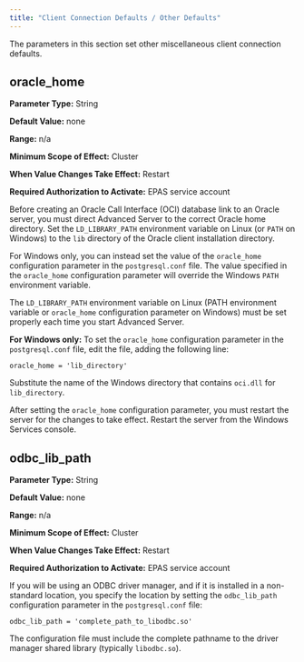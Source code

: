 ```yaml
---
title: "Client Connection Defaults / Other Defaults"
---
```


<div id="ccd_other_defaults" class="registered_link"></div>

The parameters in this section set other miscellaneous client connection defaults.

## oracle_home

**Parameter Type:** String

**Default Value:** none

**Range:** n/a

**Minimum Scope of Effect:** Cluster

**When Value Changes Take Effect:** Restart

**Required Authorization to Activate:** EPAS service account

Before creating an Oracle Call Interface (OCI) database link to an Oracle server, you must direct Advanced Server to the correct Oracle home directory. Set the `LD_LIBRARY_PATH` environment variable on Linux (or `PATH` on Windows) to the `lib` directory of the Oracle client installation directory.

For Windows only, you can instead set the value of the `oracle_home` configuration parameter in the `postgresql.conf` file. The value specified in the `oracle_home` configuration parameter will override the Windows `PATH` environment variable.

The `LD_LIBRARY_PATH` environment variable on Linux (PATH environment variable or `oracle_home` configuration parameter on Windows) must be set properly each time you start Advanced Server.

**For Windows only:** To set the `oracle_home` configuration parameter in the `postgresql.conf` file, edit the file, adding the following line:

`oracle_home = 'lib_directory'`

Substitute the name of the Windows directory that contains `oci.dll` for `lib_directory`.

After setting the `oracle_home` configuration parameter, you must restart the server for the changes to take effect. Restart the server from the Windows Services console.

## odbc_lib_path

**Parameter Type:** String

**Default Value:** none

**Range:** n/a

**Minimum Scope of Effect:** Cluster

**When Value Changes Take Effect:** Restart

**Required Authorization to Activate:** EPAS service account

If you will be using an ODBC driver manager, and if it is installed in a non-standard location, you specify the location by setting the `odbc_lib_path` configuration parameter in the `postgresql.conf` file:

`odbc_lib_path = 'complete_path_to_libodbc.so'`

The configuration file must include the complete pathname to the driver manager shared library (typically `libodbc.so`).
